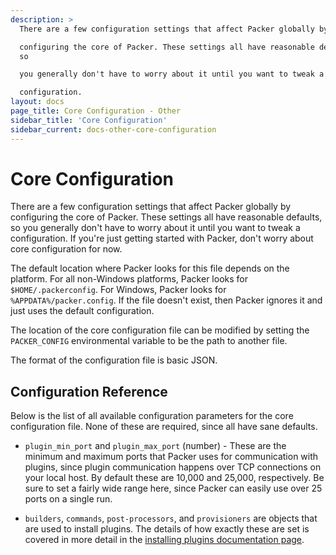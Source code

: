 ```yaml
---
description: >
  There are a few configuration settings that affect Packer globally by

  configuring the core of Packer. These settings all have reasonable defaults,
  so

  you generally don't have to worry about it until you want to tweak a

  configuration.
layout: docs
page_title: Core Configuration - Other
sidebar_title: 'Core Configuration'
sidebar_current: docs-other-core-configuration
---
```


# Core Configuration

There are a few configuration settings that affect Packer globally by
configuring the core of Packer. These settings all have reasonable defaults, so
you generally don't have to worry about it until you want to tweak a
configuration. If you're just getting started with Packer, don't worry about
core configuration for now.

The default location where Packer looks for this file depends on the platform.
For all non-Windows platforms, Packer looks for `$HOME/.packerconfig`. For
Windows, Packer looks for `%APPDATA%/packer.config`. If the file doesn't exist,
then Packer ignores it and just uses the default configuration.

The location of the core configuration file can be modified by setting the
`PACKER_CONFIG` environmental variable to be the path to another file.

The format of the configuration file is basic JSON.

## Configuration Reference

Below is the list of all available configuration parameters for the core
configuration file. None of these are required, since all have sane defaults.

- `plugin_min_port` and `plugin_max_port` (number) - These are the minimum
  and maximum ports that Packer uses for communication with plugins, since
  plugin communication happens over TCP connections on your local host. By
  default these are 10,000 and 25,000, respectively. Be sure to set a fairly
  wide range here, since Packer can easily use over 25 ports on a single run.

- `builders`, `commands`, `post-processors`, and `provisioners` are objects
  that are used to install plugins. The details of how exactly these are set
  is covered in more detail in the [installing plugins documentation
  page](/docs/extending/plugins.html).
